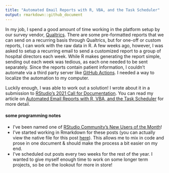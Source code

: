 ```yaml
---
title: "Automated Email Reports with R, VBA, and the Task Scheduler"
output: rmarkdown::github_document
---
```


In my job, I spend a good amount of time working in the platform setup by our survey vendor, [Qualtrics](https://www.qualtrics.com/). There are some pre-formatted reports that we can send on a recurring basis through Qualtrics, but for one-off or custom reports, I can work with the raw data in R. A few weeks ago, however, I was asked to setup a recurring email to send a customized report to a group of hospital directors each week. While R makes generating the report simple, sending out each week was tedious, as each one needed to be sent separately. Since the reports contain patient information, I couldn't automate via a third party server like [GitHub Actions](https://github.com/features/actions). I needed a way to localize the automation to my computer.

Luckily enough, I was able to work out a solution! I wrote about it in a submission to [RStudio's 2021 Call for Documentation](https://community.rstudio.com/t/r-views-call-for-documentation-announcement/110579). You can read my article on [Automated Email Reports with R, VBA, and the Task Scheduler](https://community.rstudio.com/t/automated-email-reports-with-r-vba-and-the-task-scheduler-r-views-submission/115807/5) for more detail.

#### some programming notes

* I've been named one of [RStudio Community's New Users of the Month](https://community.rstudio.com/badges/44/new-user-of-the-month)!
* I've started working in Rmarkdown for these posts (you can actually view the native file for this post [here](https://github.com/markjrieke/thedatadiary/tree/main/2021.10.05-task_scheduler_article)). This allows me to mix in code and prose in one document & should make the process a bit easier on my end.
* I've scheduled out posts every two weeks for the rest of the year. I wanted to give myself enough time to work on some longer term projects, so be on the lookout for more in store!
